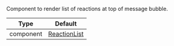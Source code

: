 Component to render list of reactions at top of message bubble.

| Type | Default |
| - | - |
| component | [ReactionList](/reactnative/ui-components/reaction-list) |
